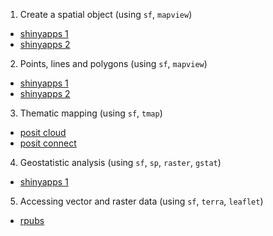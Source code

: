 1. Create a spatial object (using `sf`, `mapview`) 
  - [shinyapps 1](https://yessl3-unswcoders.shinyapps.io/tutorial-1-create-spatial-object/)
  - [shinyapps 2](https://ecosphere.shinyapps.io/tutorial-1-create-spatial-object/)
2. Points, lines and polygons (using `sf`, `mapview`)
  - [shinyapps 1](https://yessl3-unswcoders.shinyapps.io/tutorial-2-points-lines-polygons/) 
  - [shinyapps 2]( https://ecosphere.shinyapps.io/tutorial-2-points-lines-polygons/) 
3. Thematic mapping (using `sf`, `tmap`) 
  - [posit cloud](https://posit.cloud/content/7255037) 
  - [posit connect](https://posit-connect-unsw.intersect.org.au/content/fbb893a7-f657-435a-ab18-4116252cd14c)
4. Geostatistic analysis (using `sf`, `sp`, `raster`, `gstat`) 
  - [shinyapps 1](https://ecosphere.shinyapps.io/tutorial-4-geostatistic-example/)
5. Accessing vector and raster data (using `sf`, `terra`, `leaflet`)      
  - [rpubs](https://rpubs.com/jrfep/geospatial-tutorial-5)  
